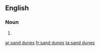 ==English==

===Noun===
{{head|en|plural}}

# {{plural of|sand dune|lang=en|nocat=1}}

[[ar:sand dunes]]
[[fr:sand dunes]]
[[ta:sand dunes]]
